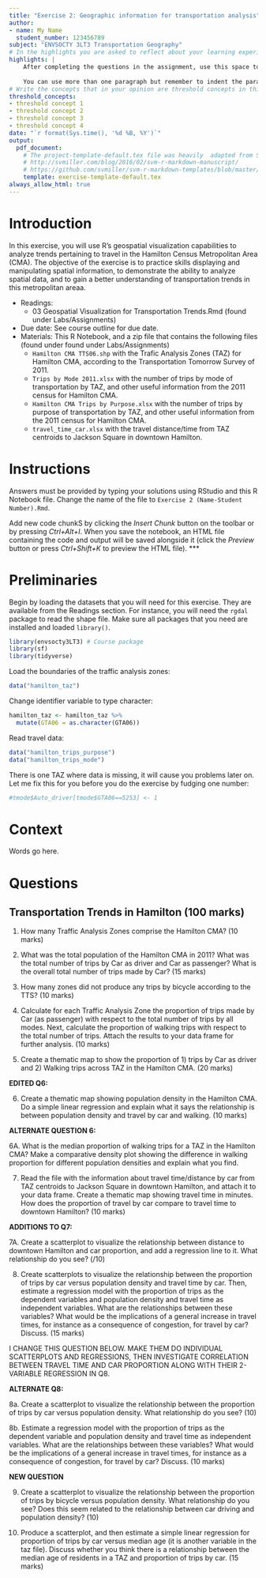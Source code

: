 ```yaml
---
title: "Exercise 2: Geographic information for transportation analysis"
author:
- name: My Name
  student_number: 123456789
subject: "ENVSOCTY 3LT3 Transportation Geography"
# In the highlights you are asked to reflect about your learning experience while working on this exercise. This section is worth 10 marks.
highlights: |
    After completing the questions in the assignment, use this space to briefly write your thoughts about your learning experience. What did you learn working on this assignment? How were you challenged? Or was it easy?
    
    You can use more than one paragraph but remember to indent the paragraphs. This summary does not need to be very long, try to write it in about 200 words. This section of the 
# Write the concepts that in your opinion are threshold concepts in this exercise. A threshold concept is a key idea that once you grasp it, it changes your understanding of a topic, phenomenon, subject, method, etc. Write between three and five threshold concepts that apply to your learning experience working on this exercise. This section is worth 5 marks.
threshold_concepts: 
- threshold concept 1
- threshold concept 2 
- threshold concept 3
- threshold concept 4
date: "`r format(Sys.time(), '%d %B, %Y')`"
output:
  pdf_document:
    # The project-template-default.tex file was heavily  adapted from Steven V. Miller's template for academic manuscripts. See:
    # http://svmiller.com/blog/2016/02/svm-r-markdown-manuscript/
    # https://github.com/svmiller/svm-r-markdown-templates/blob/master/svm-latex-ms.tex
    template: exercise-template-default.tex
always_allow_html: true
---
```


# Introduction

In this exercise, you will use R's geospatial visualization capabilities to analyze trends pertaining to travel in the Hamilton Census Metropolitan Area (CMA). The objective of the exercise is to practice skills displaying and manipulating spatial information, to demonstrate the ability to analyze spatial data, and to gain a better understanding of transportation trends in this metropolitan areaa.

* Readings:
    + 03 Geospatial Visualization for Transportation Trends.Rmd (found under Labs/Assignments)
* Due date:	See course outline for due date.
* Materials: This R Notebook, and a zip file that contains the following files (found under found under Labs/Assignments)
    + `Hamilton CMA TTS06.shp` with the Trafic Analysis Zones (TAZ) for Hamilton CMA, according to the Transportation Tomorrow Survey of 2011.
    + `Trips by Mode 2011.xlsx` with the number of trips by mode of transportation by TAZ, and other useful information from the 2011 census for Hamilton CMA.
    + `Hamilton CMA Trips by Purpose.xlsx` with the number of trips by purpose of transportation by TAZ, and other useful information from the 2011 census for Hamilton CMA.
    + `travel_time_car.xlsx` with the travel distance/time from TAZ centroids to Jackson Square in downtown Hamilton.

# Instructions

Answers must be provided by typing your solutions using RStudio and this R Notebook file. Change the name of the file to `Exercise 2 (Name-Student Number).Rmd`.

Add new code chunkS by clicking the *Insert Chunk* button on the toolbar or by pressing *Ctrl+Alt+I*. When you save the notebook, an HTML file containing the code and output will be saved alongside it (click the *Preview* button or press *Ctrl+Shift+K* to preview the HTML file).
***

# Preliminaries

Begin by loading the datasets that you will need for this exercise. They are available from the Readings section. For instance, you will need the `rgdal` package to read the shape file. Make sure all packages that you need are installed and loaded `library()`. 
```r
library(envsocty3LT3) # Course package
library(sf)
library(tidyverse)
```

Load the boundaries of the traffic analysis zones:
```r
data("hamilton_taz")
```

Change identifier variable to type character:
```r
hamilton_taz <- hamilton_taz %>%
  mutate(GTA06 = as.character(GTA06))
```

Read travel data:
```r
data("hamilton_trips_purpose")
data("hamilton_trips_mode")
```

There is one TAZ where data is missing, it will cause you problems later on. Let me fix this for you before you do the exercise by fudging one number:

```r
#tmode$Auto_driver[tmode$GTA06==5253] <- 1
```

# Context

Words go here.

# Questions

## Transportation Trends in Hamilton (100 marks)

1.	How many Traffic Analysis Zones comprise the Hamilton CMA? (10 marks)


2.	What was the total population of the Hamilton CMA in 2011? What was the total number of trips by Car as driver and Car as passenger? What is the overall total number of trips made by Car? (15 marks)


3.	How many zones did not produce any trips by bicycle according to the TTS? (10 marks)


4.	Calculate for each Traffic Analysis Zone the proportion of trips made by Car (as passenger) with respect to the total number of trips by all modes. Next, calculate the proportion of walking trips with respect to the total number of trips. Attach the results to your data frame for further analysis. (10 marks)


5.	Create a thematic map to show the proportion of 1) trips by Car as driver and 2) Walking trips across TAZ in the Hamilton CMA. (20 marks)


**EDITED Q6:**

6.  Create a thematic map showing population density in the Hamilton CMA. Do a simple linear regression and explain what it says the relationship is between population density and travel by car and walking. (10 marks)


**ALTERNATE QUESTION 6:**

6A. What is the median proportion of walking trips for a TAZ in the Hamilton CMA? Make a comparative density plot showing the difference in walking proportion for different population densities and explain what you find.


7.	Read the file with the information about travel time/distance by car from TAZ centroids to Jackson Square in downtown Hamilton, and attach it to your data frame. Create a thematic map showing travel time in minutes. How does the proportion of travel by car compare to travel time to downtown Hamilton? (10 marks)


**ADDITIONS TO Q7:**

7A. Create a scatterplot to visualize the relationship between distance to downtown Hamilton and car proportion, and add a regression line to it. What relationship do you see? (/10)


8.	Create scatterplots to visualize the relationship between the proportion of trips by car versus population density and travel time by car. Then, estimate a regression model with the proportion of trips as the dependent variables and population density and travel time as independent variables. What are the relationships between these variables? What would be the implications of a general increase in travel times, for instance as a consequence of congestion, for travel by car? Discuss. (15 marks)

I CHANGE THIS QUESTION BELOW. MAKE THEM DO INDIVIDUAL SCATTERPLOTS AND REGRESSIONS, THEN INVESTIGATE CORRELATION BETWEEN TRAVEL TIME AND CAR PROPORTION ALONG WITH THEIR 2-VARIABLE REGRESSION IN Q8. 


**ALTERNATE Q8:**

8a.	Create a scatterplot to visualize the relationship between the proportion of trips by car versus population density. What relationship do you see? (10)


8b. Estimate a regression model with the proportion of trips as the dependent variable and population density and travel time as independent variables. What are the relationships between these variables? What would be the implications of a general increase in travel times, for instance as a consequence of congestion, for travel by car? Discuss. (10 marks)


**NEW QUESTION**

9. Create a scatterplot to visualize the relationship between the proportion of trips by bicycle versus population density. What relationship do you see? Does this seem related to the relationship between car driving and population density? (10)


10. Produce a scatterplot, and then estimate a simple linear regression for proportion of trips by car versus median age (it is another variable in the taz file). Discuss whether you think there is a relationship between the median age of residents in a TAZ and proportion of trips by car. (15 marks)
